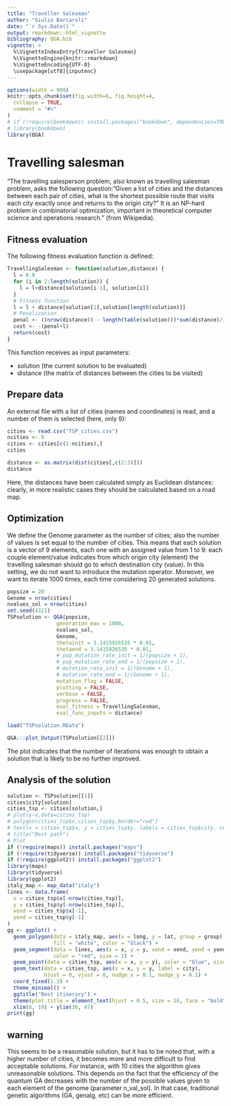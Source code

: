```yaml
---
title: "Traveller Salesman"
author: "Giulio Barcaroli"
date: "`r Sys.Date()`"
output: rmarkdown::html_vignette
bibliography: QGA.bib
vignette: >
  %\VignetteIndexEntry{Traveller Salesman}
  %\VignetteEngine{knitr::rmarkdown}
  %\VignetteEncoding{UTF-8}
  \usepackage[utf8]{inputenc}
---
```



```r
options(width = 999)
knitr::opts_chunk$set(fig.width=6, fig.height=4,
  collapse = TRUE,
  comment = "#>"
)
# if (!require(bookdown)) install.packages("bookdown", dependencies=TRUE)
# library(bookdown)
library(QGA)
```


# Travelling salesman

"The travelling salesperson problem, also known as travelling salesman problem, asks the following question: "Given a list of cities and the distances between each pair of cities, what is the shortest possible route that visits each city exactly once and returns to the origin city?" It is an NP-hard problem in combinatorial optimization, important in theoretical computer science and operations research." (from Wikipedia).

## Fitness evaluation

The following fitness evaluation function is defined:

```r
TravellingSalesman <- function(solution,distance) {
  l = 0.0  
  for (i in 2:length(solution)) {
    l = l+distance[solution[i-1], solution[i]]
  }
  # Fitness function
  l = l + distance[solution[1],solution[length(solution)]]
  # Penalization
  penal <- ((nrow(distance)) - length(table(solution)))*sum(distance)/10
  cost <- -(penal+l)
  return(cost)
}
```

This function receives as input parameters:

* solution (the current solution to be evaluated)
* distance (the matrix of distances between the cities to be visited)

## Prepare data 

An external file with a list of cities (names and coordinates) is read, and a number of them is selected (here, only 9):

```r
cities <- read.csv("TSP_cities.csv")
ncities <- 9
cities <- cities[c(1:ncities),]
cities
```

```r
distance <- as.matrix(dist(cities[,c(2:3)]))
distance
```


Here, the distances have been calculated simply as Euclidean distances: clearly, in more realistic cases they should be calculated based on a road map.

## Optimization

We define the Genome parameter as the number of cities; also the number of values is set equal to the number of cities.
This means that each solution is a vector of 9 elements, each one with an assigned value from 1 to 9: each couple element/value indicates from which origin city (element) the travelling salesman should go to which destination city (value).
In this setting, we do not want to introduce the mutation operator.
Moreover, we want to iterate 1000 times, each time considering 20 generated solutions. 

```r
popsize = 20
Genome = nrow(cities)
nvalues_sol = nrow(cities)
set.seed(4321)
TSPsolution <- QGA(popsize,
                generation_max = 1000,
                nvalues_sol,
                Genome,
                thetainit = 3.1415926535 * 0.01,
                thetaend = 3.1415926535 * 0.01,
                # pop_mutation_rate_init = 1/(popsize + 1),
                # pop_mutation_rate_end = 1/(popsize + 1),
                # mutation_rate_init = 1/(Genome + 1),
                # mutation_rate_end = 1/(Genome + 1),
                mutation_flag = FALSE,
                plotting = FALSE,
                verbose = FALSE,
                progress = FALSE,
                eval_fitness = TravellingSalesman,
                eval_func_inputs = distance)

```

```r
load("TSPsolution.RData")
```


```r
QGA:::plot_Output(TSPsolution[[2]])
```

The plot indicates that the number of iterations was enough to obtain a solution that is likely to be no further improved.


## Analysis of the solution


```r
solution <- TSPsolution[[1]]
cities$city[solution]
cities_tsp <- cities[solution,]
# plot(y~x,data=cities_tsp)
# polygon(cities_tsp$x,cities_tsp$y,border="red")
# text(x = cities_tsp$x, y = cities_tsp$y, labels = cities_tsp$city, cex=.75)
# title("Best path")
# Plot
if (!require(maps)) install.packages("maps")
if (!require(tidyverse)) install.packages("tidyverse")
if (!require(ggplot2)) install.packages("ggplot2")
library(maps)
library(tidyverse)
library(ggplot2)
italy_map <- map_data("italy")
lines <- data.frame(
  x = cities_tsp$x[-nrow(cities_tsp)],
  y = cities_tsp$y[-nrow(cities_tsp)],
  xend = cities_tsp$x[-1],
  yend = cities_tsp$y[-1]
)
gg <- ggplot() +
  geom_polygon(data = italy_map, aes(x = long, y = lat, group = group), 
               fill = "white", color = "black") +
  geom_segment(data = lines, aes(x = x, y = y, xend = xend, yend = yend),
               color = "red", size = 1) +
  geom_point(data = cities_tsp, aes(x = x, y = y), color = "blue", size = 3) +
  geom_text(data = cities_tsp, aes(x = x, y = y, label = city), 
            hjust = 0, vjust = 0, nudge_x = 0.1, nudge_y = 0.1) +
  coord_fixed(1.3) +
  theme_minimal() +
  ggtitle("Best itinerary") +
  theme(plot.title = element_text(hjust = 0.5, size = 16, face = "bold")) +
  xlim(6, 19) + ylim(36, 47)
print(gg)
```

## warning

This seems to be a reasonable solution, but it has to be noted that, with a higher number of cities, it becomes more and more difficult to find acceptable solutions. For instance, with 10 cities the algorithm gives unreasonable solutions. This depends on the fact that the efficiency of the quantum GA decreases with the number of the possible values given to each element of the genome (parameter n_val_sol). In that case, traditional genetic algorithms (GA, genalg, etc) can be more efficient.